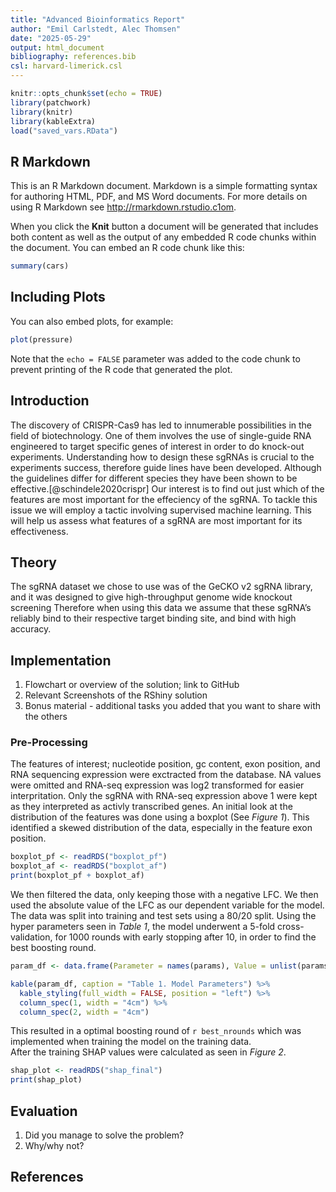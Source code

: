 ```yaml
---
title: "Advanced Bioinformatics Report"
author: "Emil Carlstedt, Alec Thomsen"
date: "2025-05-29"
output: html_document
bibliography: references.bib
csl: harvard-limerick.csl
---
```


```r
knitr::opts_chunk$set(echo = TRUE)
library(patchwork)
library(knitr)
library(kableExtra)
load("saved_vars.RData")
```

## R Markdown

This is an R Markdown document. Markdown is a simple formatting syntax for authoring HTML, PDF, and MS Word documents. For more details on using R Markdown see <http://rmarkdown.rstudio.c1om>.

When you click the **Knit** button a document will be generated that includes both content as well as the output of any embedded R code chunks within the document. You can embed an R code chunk like this:

```r
summary(cars)
```

## Including Plots

You can also embed plots, for example:

```r
plot(pressure)
```

Note that the `echo = FALSE` parameter was added to the code chunk to prevent printing of the R code that generated the plot.

## Introduction
The discovery of CRISPR-Cas9 has led to innumerable possibilities in the field of biotechnology. One of them involves the use of single-guide RNA engineered to target specific genes of interest in order to do knock-out experiments. Understanding how to design these sgRNAs is crucial to the experiments success, therefore guide lines have been developed. Although the guidelines differ for different species they have been shown to be effective.[@schindele2020crispr] Our interest is to find out just which of the features are most important for the effeciency of the sgRNA.
To tackle this issue we will employ a tactic involving supervised machine learning. This will help us assess what features of a sgRNA are most important for its effectiveness.

## Theory
The sgRNA dataset we chose to use was of the GeCKO v2 sgRNA library, and it was designed to give high-throughput genome wide knockout screening
Therefore when using this data we assume that these sgRNA's reliably bind to their respective target binding site, and bind with high accuracy.

## Implementation
1. Flowchart or overview of the solution; link to GitHub  
2. Relevant Screenshots of the RShiny solution  
3. Bonus material - additional tasks you added that you want to share with the others  

### Pre-Processing
The features of interest; nucleotide position, gc content, exon position, and RNA sequencing expression were exctracted from the database. NA values were omitted and RNA-seq expression was log2 transformed for easier interpritation. Only the sgRNA with RNA-seq expression above 1 were kept as they interpreted as activly transcribed genes.
An initial look at the distribution of the features was done using a boxplot (See *Figure 1*). This identified a skewed distribution of the data, especially in the feature exon position.

```r
boxplot_pf <- readRDS("boxplot_pf")
boxplot_af <- readRDS("boxplot_af")
print(boxplot_pf + boxplot_af)
```

We then filtered the data, only keeping those with a negative LFC. We then used the absolute value of the LFC as our dependent variable for the model.  
The data was split into training and test sets using a 80/20 split. Using the hyper parameters seen in *Table 1*, the model underwent a 5-fold cross-validation, for 1000 rounds with early stopping after 10, in order to find the best boosting round.  

```r
param_df <- data.frame(Parameter = names(params), Value = unlist(params), row.names = NULL)

kable(param_df, caption = "Table 1. Model Parameters") %>%
  kable_styling(full_width = FALSE, position = "left") %>%
  column_spec(1, width = "4cm") %>%
  column_spec(2, width = "4cm")    

```
  
This resulted in a optimal boosting round of `r best_nrounds` which was implemented when training the model on the training data.  
After the training SHAP values were calculated as seen in *Figure 2*. 

```r
shap_plot <- readRDS("shap_final")
print(shap_plot)
```

## Evaluation
1. Did you manage to solve the problem?  
2. Why/why not?  

## References